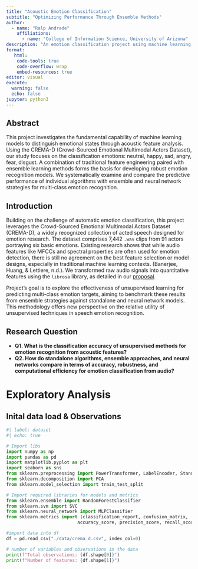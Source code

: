 ```yaml
---
title: "Acoustic Emotion Classification"
subtitle: "Optimizing Performance Through Ensemble Methods"
author: 
  - name: "Ralp Andrade"
    affiliations:
      - name: "College of Information Science, University of Arizona"
description: "An emotion classification project using machine learning to identify four emotions (happy, sad, angry, fear) from speech audio recordings, comparing different algorithms to determine the most effective approach for acoustic emotion recognition."
format:
   html:
    code-tools: true
    code-overflow: wrap
    embed-resources: true
editor: visual
execute:
  warning: false
  echo: false
jupyter: python3
---
```


## Abstract
This project investigates the fundamental capability of machine learning models to distinguish emotional states through acoustic feature analysis. Using the CREMA-D (Crowd-Sourced Emotional Multimodal Actors Dataset), our study focuses on the classification emotions: neutral, happy, sad, angry, fear, disgust. A combination of traditional feature engineering paired with ensemble learning methods forms the basis for developing robust emotion recognition models. We systematically examine and compare the predictive performance of individual algorithms with ensemble and neural network strategies for multi-class emotion recognition.

## Introduction

Building on the challenge of automatic emotion classification, this project leverages the Crowd-Sourced Emotional Multimodal Actors Dataset (CREMA-D), a widely recognized collection of acted speech designed for emotion research. The dataset comprises 7,442 `.wav` clips from 91 actors portraying six basic emotions. Existing research shows that while audio features like MFCCs and spectral properties are often used for emotion detection, there is still no agreement on the best feature selection or model designs, especially in traditional machine learning contexts. (Banerjee, Huang, & Lettiere, n.d.). We transformed raw audio signals into quantitative features using the `librosa` library, as detailed in our [proposal](https://info-523-su25.github.io/final-project-etlflow/proposal.html).

Project's goal is to explore the effectiveness of unsupervised learning for predicting multi-class emotion targets, aiming to benchmark these results from ensemble strategies against standalone and neural network models. This methodology offers new perspective on the relative utility of unsupervised techniques in speech emotion recognition.

## Research Question
-   **Q1. What is the classification accuracy of unsupervised methods for emotion recognition from acoustic features?**
-   **Q2. How do standalone algorithms, ensemble approaches, and neural networks compare in terms of accuracy, robustness, and computational efficiency for emotion classification from audio?**

# Exploratory Analysis
## Inital data load & Observations
```python
#| label: dataset
#| echo: true

# Import libs
import numpy as np
import pandas as pd
import matplotlib.pyplot as plt
import seaborn as sns
from sklearn.preprocessing import PowerTransformer, LabelEncoder, StandardScaler
from sklearn.decomposition import PCA
from sklearn.model_selection import train_test_split

# Import required libraries for models and metrics
from sklearn.ensemble import RandomForestClassifier
from sklearn.svm import SVC
from sklearn.neural_network import MLPClassifier
from sklearn.metrics import (classification_report, confusion_matrix, 
                           accuracy_score, precision_score, recall_score, f1_score)

#import data into df
df = pd.read_csv("./data/crema_d.csv", index_col=0)

# number of variables and observations in the data
print(f"Total observations: {df.shape[0]}")
print(f"Number of features: {df.shape[1]}")
```

